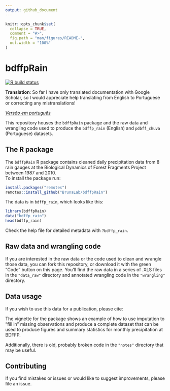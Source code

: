 ```yaml
---
output: github_document
---
```


<!-- README.md is generated from README.Rmd. Please edit that file -->

```r
knitr::opts_chunk$set(
  collapse = TRUE,
  comment = "#>",
  fig.path = "man/figures/README-",
  out.width = "100%"
)
```

# bdffpRain

<!-- badges: start -->

[![R build status](https://github.com/BrunaLab/BDFFP-precipitation/workflows/R-CMD-check/badge.svg)](https://github.com/BrunaLab/BDFFP-precipitation/actions)

<!-- badges: end -->

**Translation**: So far I have only translated documentation with Google Scholar, so I would appreciate help translating from English to Portuguese or correcting any mistranslations!

*[Versão em português](https://github.com/BrunaLab/BDFFP-precipitation/blob/master/README.pt-BR.md)*


This repository houses the `bdffpRain` package and the raw data and wrangling code used to produce the `bdffp_rain` (English) and `pdbff_chuva` (Portuguese) datasets.

## The R package

The `bdffpRain` R package contains cleaned daily precipitation data from 8 rain gauges at the Biological Dynamics of Forest Fragments Project between 1987 and 2010.  
To install the package run:

``` r
install.packages("remotes")
remotes::install_github("BrunaLab/bdffpRain")
```

The data is in `bdffp_rain`, which looks like this:

```r
library(bdffpRain)
data("bdffp_rain")
head(bdffp_rain)
```

Check the help file for detailed metadata with `?bdffp_rain`.

## Raw data and wrangling code

If you are interested in the raw data or the code used to clean and wrangle those data, you can fork this repository, or download it with the green "Code" button on this page.
You'll find the raw data in a series of .XLS files in the `"data_raw"` directory and annotated wrangling code in the `"wrangling"` directory.

## Data usage

If you wish to use this data for a publication, please cite:

<!-- insert zenodo citation -->

The vignette for the package shows an example of how to use imputation to "fill in" missing observations and produce a complete dataset that can be used to produce figures and summary statistics for monthly precipitation at BDFFP.

Additionally, there is old, probably broken code in the `"notes"` directory that may be useful.

## Contributing

If you find mistakes or issues or would like to suggest improvements, please file an issue.



